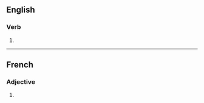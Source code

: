 ==English==

===Verb===
{{head|en|verb form}}

# {{en-third-person singular of|disjoint}}

----

==French==

===Adjective===
{{head|fr|adjective form}}

# {{masculine plural of|disjoint|lang=fr}}